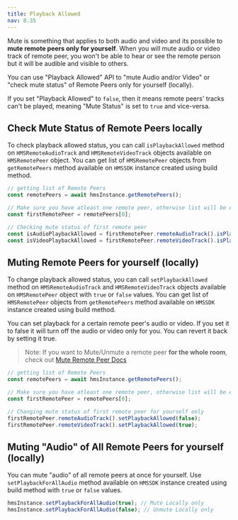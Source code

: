 ```yaml
---
title: Playback Allowed
nav: 8.35
---
```


Mute is something that applies to both audio and video and its possible to **mute remote peers only for yourself**. When you will mute audio or video track of remote peer, you won't be able to hear or see the remote person but it will be audible and visible to others.

You can use "Playback Allowed" API to "mute Audio and/or Video" or "check mute status" of Remote Peers only for yourself (locally).

If you set "Playback Allowed" to `false`, then it means remote peers' tracks can't be played, meaning "Mute Status" is set to `true` and vice-versa.

## Check Mute Status of Remote Peers locally

To check playback allowed status, you can call `isPlaybackAllowed` method on `HMSRemoteAudioTrack` and `HMSRemoteVideoTrack` objects available on `HMSRemotePeer` object. You can get list of `HMSRemotePeer` objects from `getRemotePeers` method available on `HMSSDK` instance created using build method.

```js
// getting list of Remote Peers
const remotePeers = await hmsInstance.getRemotePeers();

// Make sure you have atleast one remote peer, otherwise list will be empty, and firstRemotePeer will be `undefined`
const firstRemotePeer = remotePeers[0];

// Checking mute status of first remote peer
const isAudioPlaybackAllowed = firstRemotePeer.remoteAudioTrack().isPlaybackAllowed();
const isVideoPlaybackAllowed = firstRemotePeer.remoteVideoTrack().isPlaybackAllowed();
```

## Muting Remote Peers for yourself (locally)

To change playback allowed status, you can call `setPlaybackAllowed` method on `HMSRemoteAudioTrack` and `HMSRemoteVideoTrack` objects available on `HMSRemotePeer` object with `true` or `false` values. You can get list of `HMSRemotePeer` objects from `getRemotePeers` method available on `HMSSDK` instance created using build method.

You can set playback for a certain remote peer's audio or video. If you set it to false it will turn off the audio or video only for you. You can revert it back by setting it true.

> Note: If you want to Mute/Unmute a remote peer **for the whole room**, check out [Mute Remote Peer Docs](./change-track-state)

```js
// getting list of Remote Peers
const remotePeers = await hmsInstance.getRemotePeers();

// Make sure you have atleast one remote peer, otherwise list will be empty, and firstRemotePeer will be `undefined`
const firstRemotePeer = remotePeers[0];

// Changing mute status of first remote peer for yourself only
firstRemotePeer.remoteAudioTrack().setPlaybackAllowed(false);
firstRemotePeer.remoteVideoTrack().setPlaybackAllowed(true);
```

## Muting "Audio" of All Remote Peers for yourself (locally)

You can mute "audio" of all remote peers at once for yourself. Use `setPlaybackForAllAudio` method available on `HMSSDK` instance created using build method with `true` or `false` values.

```js
hmsInstance.setPlaybackForAllAudio(true); // Mute Locally only
hmsInstance.setPlaybackForAllAudio(false); // Unmute Locally only
```
